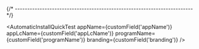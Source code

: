 

{/* ------------------------------------------------------------------------ */}

<AutomaticInstallQuickTest
  appName={customField('appName')}
  appLcName={customField('appLcName')}
  programName={customField('programName')}
  branding={customField('branding')}
/>
